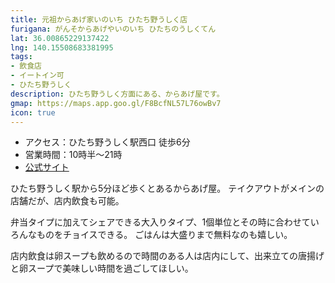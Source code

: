 ```yaml
---
title: 元祖からあげ家いのいち ひたち野うしく店
furigana: がんそからあげやいのいち ひたちのうしくてん
lat: 36.00865229137422
lng: 140.15508683381995
tags:
- 飲食店
- イートイン可
- ひたち野うしく
description: ひたち野うしく方面にある、からあげ屋です。
gmap: https://maps.app.goo.gl/F8BcfNL57L76owBv7
icon: true
---
```


- アクセス：ひたち野うしく駅西口 徒歩6分
- 営業時間：10時半～21時
- [公式サイト](https://www.karaage-inoichi.com/)

ひたち野うしく駅から5分ほど歩くとあるからあげ屋。
テイクアウトがメインの店舗だが、店内飲食も可能。

弁当タイプに加えてシェアできる大入りタイプ、1個単位とその時に合わせていろんなものをチョイスできる。
ごはんは大盛りまで無料なのも嬉しい。

店内飲食は卵スープも飲めるので時間のある人は店内にして、出来立ての唐揚げと卵スープで美味しい時間を過ごしてほしい。

<LinkedImage
  basename="hamyu044/inoichi_menu"
/>

<LinkedImage
  basename="hamyu044/inoichi_sign"
/>

